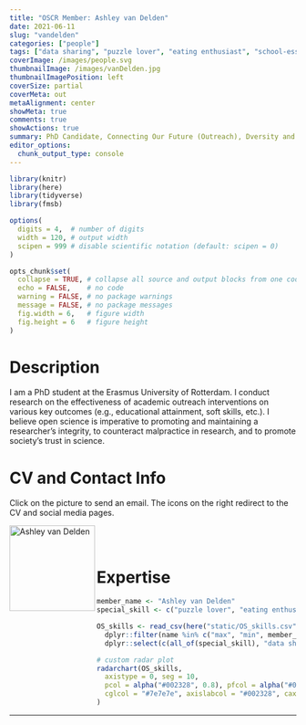 ```yaml
---
title: "OSCR Member: Ashley van Delden"
date: 2021-06-11
slug: "vandelden"
categories: ["people"]
tags: ["data sharing", "puzzle lover", "eating enthusiast", "school-essb"] # top 3 categories + unique + school
coverImage: /images/people.svg
thumbnailImage: /images/vanDelden.jpg
thumbnailImagePosition: left
coverSize: partial
coverMeta: out
metaAlignment: center
showMeta: true
comments: true
showActions: true
summary: PhD Candidate, Connecting Our Future (Outreach), Dversity and Inclusion, ESSB
editor_options: 
  chunk_output_type: console
---
```


```r

library(knitr)
library(here)
library(tidyverse)
library(fmsb)

options(
  digits = 4,  # number of digits
  width = 120, # output width
  scipen = 999 # disable scientific notation (default: scipen = 0)
)

opts_chunk$set(
  collapse = TRUE, # collapse all source and output blocks from one code chunk into a single block
  echo = FALSE,    # no code
  warning = FALSE, # no package warnings
  message = FALSE, # no package messages
  fig.width = 6,   # figure width
  fig.height = 6   # figure height
)

```

# Description

I am a PhD student at the Erasmus University of Rotterdam. I conduct research on the effectiveness of academic outreach interventions on various key outcomes (e.g., educational attainment, soft skills, etc.). I believe open science is imperative to promoting and maintaining a researcher's integrity, to counteract malpractice in research, and to promote society's trust in science.

# CV and Contact Info

Click on the picture to send an email. The icons on the right redirect to the CV and social media pages.

<!-- EMAIL -->
<p>
  <a href="mailto:a.s.j.vandelden@eur.nl">
  <img border="0" alt="Ashley van Delden" src="/images/vanDelden.jpg" width="150" height="150" align="left">
  </a>
</p>

<!-- CV -->
<p align="center">
  <a href=" https://www.linkedin.com/in/ashley-van-delden-722320aa/" class="fa fa-file fa-2x" style="color:#00B969;">
  </a>
</p>

<!-- RESEARCHGATE -->
<p align="center">
  <a href="https://www.researchgate.net/profile/Ashley-Van-Delden" class="ai ai-researchgate fa-2x" style="color:#000000;">
  </a>
</p>

<BR><BR>

# Expertise

```r

member_name <- "Ashley van Delden"
special_skill <- c("puzzle lover", "eating enthusiast")

OS_skills <- read_csv(here("static/OS_skills.csv")) %>%
  dplyr::filter(name %in% c("max", "min", member_name)) %>%
  dplyr::select(c(all_of(special_skill), "data sharing", "reproducible analysis", "preregistration", "open source software", "open access", "data management"))

# custom radar plot
radarchart(OS_skills,
  axistype = 0, seg = 10,
  pcol = alpha("#002328", 0.8), pfcol = alpha("#00B969", 0.6), plwd = 4, centerzero = TRUE, # polygon
  cglcol = "#7e7e7e", axislabcol = "#002328", caxislabels = seq(0, 10, 2), cglwd = 0.8 # grid
)

```

***


